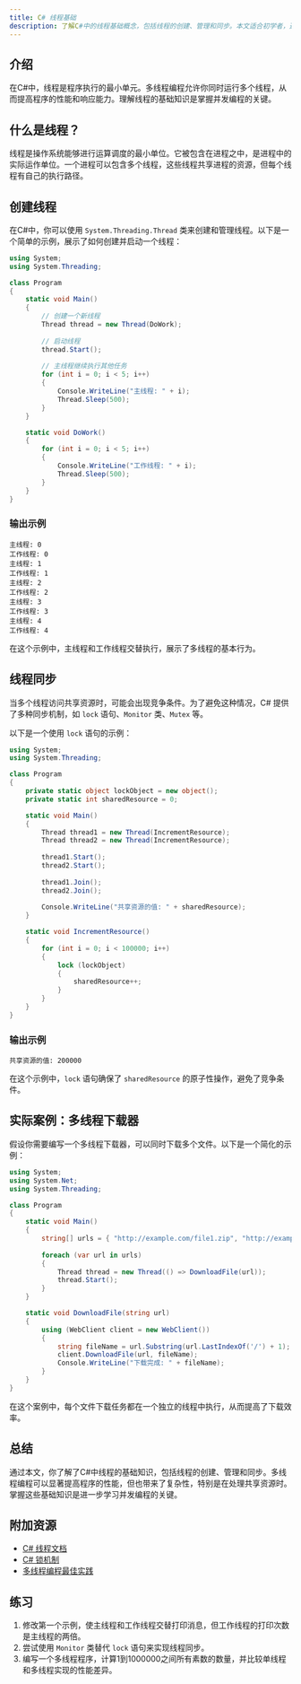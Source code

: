 ```yaml
---
title: C# 线程基础
description: 了解C#中的线程基础概念，包括线程的创建、管理和同步。本文适合初学者，通过代码示例和实际案例帮助你掌握多线程编程的核心知识。
---
```


## 介绍

在C#中，线程是程序执行的最小单元。多线程编程允许你同时运行多个线程，从而提高程序的性能和响应能力。理解线程的基础知识是掌握并发编程的关键。

## 什么是线程？

线程是操作系统能够进行运算调度的最小单位。它被包含在进程之中，是进程中的实际运作单位。一个进程可以包含多个线程，这些线程共享进程的资源，但每个线程有自己的执行路径。

## 创建线程

在C#中，你可以使用 `System.Threading.Thread` 类来创建和管理线程。以下是一个简单的示例，展示了如何创建并启动一个线程：

```csharp
using System;
using System.Threading;

class Program
{
    static void Main()
    {
        // 创建一个新线程
        Thread thread = new Thread(DoWork);
        
        // 启动线程
        thread.Start();
        
        // 主线程继续执行其他任务
        for (int i = 0; i < 5; i++)
        {
            Console.WriteLine("主线程: " + i);
            Thread.Sleep(500);
        }
    }

    static void DoWork()
    {
        for (int i = 0; i < 5; i++)
        {
            Console.WriteLine("工作线程: " + i);
            Thread.Sleep(500);
        }
    }
}
```

### 输出示例

```
主线程: 0
工作线程: 0
主线程: 1
工作线程: 1
主线程: 2
工作线程: 2
主线程: 3
工作线程: 3
主线程: 4
工作线程: 4
```

在这个示例中，主线程和工作线程交替执行，展示了多线程的基本行为。

## 线程同步

当多个线程访问共享资源时，可能会出现竞争条件。为了避免这种情况，C# 提供了多种同步机制，如 `lock` 语句、`Monitor` 类、`Mutex` 等。

以下是一个使用 `lock` 语句的示例：

```csharp
using System;
using System.Threading;

class Program
{
    private static object lockObject = new object();
    private static int sharedResource = 0;

    static void Main()
    {
        Thread thread1 = new Thread(IncrementResource);
        Thread thread2 = new Thread(IncrementResource);
        
        thread1.Start();
        thread2.Start();
        
        thread1.Join();
        thread2.Join();
        
        Console.WriteLine("共享资源的值: " + sharedResource);
    }

    static void IncrementResource()
    {
        for (int i = 0; i < 100000; i++)
        {
            lock (lockObject)
            {
                sharedResource++;
            }
        }
    }
}
```

### 输出示例

```
共享资源的值: 200000
```

在这个示例中，`lock` 语句确保了 `sharedResource` 的原子性操作，避免了竞争条件。

## 实际案例：多线程下载器

假设你需要编写一个多线程下载器，可以同时下载多个文件。以下是一个简化的示例：

```csharp
using System;
using System.Net;
using System.Threading;

class Program
{
    static void Main()
    {
        string[] urls = { "http://example.com/file1.zip", "http://example.com/file2.zip" };
        
        foreach (var url in urls)
        {
            Thread thread = new Thread(() => DownloadFile(url));
            thread.Start();
        }
    }

    static void DownloadFile(string url)
    {
        using (WebClient client = new WebClient())
        {
            string fileName = url.Substring(url.LastIndexOf('/') + 1);
            client.DownloadFile(url, fileName);
            Console.WriteLine("下载完成: " + fileName);
        }
    }
}
```

在这个案例中，每个文件下载任务都在一个独立的线程中执行，从而提高了下载效率。

## 总结

通过本文，你了解了C#中线程的基础知识，包括线程的创建、管理和同步。多线程编程可以显著提高程序的性能，但也带来了复杂性，特别是在处理共享资源时。掌握这些基础知识是进一步学习并发编程的关键。

## 附加资源

- [C# 线程文档](https://docs.microsoft.com/en-us/dotnet/api/system.threading.thread?view=net-6.0)
- [C# 锁机制](https://docs.microsoft.com/en-us/dotnet/csharp/language-reference/keywords/lock-statement)
- [多线程编程最佳实践](https://docs.microsoft.com/en-us/dotnet/standard/threading/managed-threading-best-practices)

## 练习

1. 修改第一个示例，使主线程和工作线程交替打印消息，但工作线程的打印次数是主线程的两倍。
2. 尝试使用 `Monitor` 类替代 `lock` 语句来实现线程同步。
3. 编写一个多线程程序，计算1到1000000之间所有素数的数量，并比较单线程和多线程实现的性能差异。
